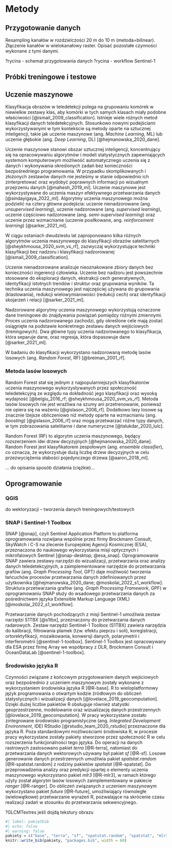 # Metody {#sec-metody}

## Przygotowanie danych {#sec-processing}

Resampling kanałów w rozdzielczości 20 m do 10 m (metoda=bilinear).
Złączenie kanałów w wielokanałowy raster.
Opisać pozostałe czynności wykonane z tymi danymi.

?rycina - schemat przygotowania danych
?rycina - workflow Sentinel-1

## Próbki treningowe i testowe {#sec-samples-methods}

## Uczenie maszynowe {#sec-machine-learning}

Klasyfikacja obrazów w teledetekcji polega na grupowaniu komórek w niewielkie zestawy klas, aby komórki w tych samych klasach miały podobne właściwości [@ismail_2009_classification].
Istnieje wiele różnych metod klasyfikacji danych teledetekcyjnych.
Stosunkowo nowymi podejściami wykorzystywanymi w tym kontekście są metody oparte na sztucznej inteligencji, takie jak uczenie maszynowe (ang. *Machine Learning*, ML) lub uczenie głębokie (ang. *Deep Learning*, DL) [@hejmanowska_2020_dane].

Uczenie maszynowe stanowi obszar sztucznej inteligencji, koncentrujący się na opracowywaniu algorytmów i modeli statystycznych zapewniających systemom komputerowym możliwość automatycznego uczenia się z danych i wykonywania określonych zadań bez konieczności bezpośredniego programowania. 
W przypadku skomplikowanych i złożonych zestawów danych nie jesteśmy w stanie odpowiednio ich zinterpretować oraz wydobyć poprawnych informacji po wizualnym przejrzeniu danych [@mahesh_2019_ml].
Uczenie maszynowe jest wykorzystywane do uczenia maszyn efektywnego przetwarzania danych [@sindayigaya_2022_ml].
Algorytmy uczenia maszynowego można podzielić na cztery główne podejścia: uczenie nienadzorowane (ang. *unsupervised learning*), uczenie nadzorowane (ang. *supervised learning*), uczenie częściowo nadzorowane (ang. *semi-supervised learning*) oraz uczenie przez wzmacnianie (uczenie posiłkowane, ang. *reinforcement learning*) [@sarker_2021_ml].

W ciągu ostaniach dwudziestu lat zaproponowano kilka różnych algorytmów uczenia maszynowego do klasyfikacji obrazów satelitarnych [@sheykhmousa_2020_svm_vs_rf], zazwyczaj wykorzystujące techniki klasyfikacji bez nadzoru i klasyfikacji nadzorowanej [@ismail_2009_classification].

Uczenie nienadzorowane analizuje nieoznakowane zbiory danych bez konieczności ingerencji człowieka. 
Uczenie bez nadzoru jest powszechnie stosowane do eksploracji danych, ekstrakcji cech generatywnych, identyfikacji istotnych trendów i struktur oraz grupowania wyników.
Ta technika uczenia maszynowego jest najczęściej używana do grupowania (klastowania), redukcji wielowymiarowości (redukcji cech) oraz identyfikacji skojarzeń i relacji [@sarker_2021_ml].

Nadzorowane algorytmy uczenia maszynowego wykorzystują oznaczone dane treningowe do znajdywania powiązań pomiędzy różnymi zmiennymi.
Proces uczenia nadzorowanego zachodzi, gdy określone cele mają zostać osiągnięte na podstawie konkretnego zestawu danych wejściowych (treningowych). Dwa główne typy uczenia nadzorowanego to klasyfikacja, która separuje dane, oraz regresja, która dopasowuje dane [@sarker_2021_ml]. 

W badaniu do klasyfikacji wykorzystano nadzorowaną metodę lasów losowych (ang. *Random Forest*, RF) [@breiman_2001_rf].

### Metoda lasów losowych {#sec-random-forest}

Random Forest stał się jednym z najpopularniejszych klasyfikatorów uczenia maszynowego wykorzystywanych przez społeczność teledetekcyjną ze względu na dokładność jego klasyfikacji oraz wysoką wydajność [@belgiu_2016_rf; @sheykhmousa_2020_svm_vs_rf].
Metoda lasów losowych nie jest wrażliwa na szumy ani przetrenowanie, ponieważ nie opiera się na ważeniu [@gislason_2006_rf].
Dodatkowo lasy losowe są znacznie lżejsze obliczeniowo niż metody oparte na wzmacnianiu (ang. *boosting*) [@gislason_2006_rf] oraz mogą przetwarzać różne typy danych, w tym zobrazowania satelitarne i dane numeryczne [@talukdar_2020_lulc].

Random Forest (RF) to algorytm uczenia maszynowego, będący rozszerzeniem idei drzew decyzyjnych [@hejmanowska_2020_dane].
Random Forest jest klasyfikatorem zespołowym (ang. *ensemble classifier*), co oznacza, że wykorzystuje dużą liczbę drzew decyzyjnych w celu przezwyciężenia słabości pojedynczego drzewa [@aaron_2018_ml].

... do opisania sposób działania (ciężkie)...

## Oprogramowanie

### QGIS

do wektoryzacji -- tworzenia danych treningowych/testowych

### SNAP i Sentinel-1 Toolbox

SNAP [@snap], czyli Sentinel Application Platform to platforma oprogramowania rozwijana wspólnie przez firmy Brockmann Consult, SkyWatch i C-S na zlecenie Europejskiej Agencji Kosmicznej (ESA), przeznaczona do naukowego wykorzystania misji optycznych i mikrofalowych Sentinel [@snap-desktop; @esa_snap].
Oprogramowanie SNAP zawiera zestawy narzędzi do wizualizacji, przetwarzania oraz analizy danych teledetekcyjnych, a zaimplementowane narzędzie do przetwarzania grafów (ang. *Graph Processing Tool*, GPT) daje możliwość tworzenia łańcuchów procesów przetwarzania danych zdefiniowanych przez użytkownika [@hejmanowska_2020_dane; @moskolai_2022_s1_workflow].
Struktura przetwarzania grafów (ang. *Graph Processing Framework*,  GPF) w oprogramowaniu SNAP służy do wsadowego przetwarzania danych za pośrednictwem języka Extensible Markup Language (XML) [@moskolai_2022_s1_workflow].

Przetwarzanie danych pochodzących z misji Sentinel-1 umożliwia zestaw narzędzi S1TBX [@s1tbx], przeznaczony do przetwarzania danych radarowych.
Zestaw narzędzi Sentinel-1 Toolbox (S1TBX) zawiera narzędzia do kalibracji, filtrowania plamek (tzw. efektu pieprzu i soli), koregistracji, ortorektyfikacji, mozaikowania, konwersji danych, polarymetrii i interferometrii [@sentinel-1-toolbox].
Sentinel-1 Toolbox jest opracowywany dla ESA przez firmę Array we współpracy z DLR, Brockmann Consult i OceanDataLab [@sentinel-1-toolbox].

### Środowisko języka R

Czynności związane z końcowym przygotowaniem danych wejściowych oraz bezpośrednio z uczeniem maszynowym zostały wykonane z wykorzystaniem środowiska języka R [@R-base].
R to wieloplatformowy język programowania o otwartym kodzie źródłowym do obliczeń statystycznych i wizualizacji danych [@lovelace_2019_geocomputation].
Dzięki dużej liczbie pakietów R obsługuje również statystki geoprzestrzenne, modelowanie oraz wizualizację danych przestrzennych [@lovelace_2019_geocomputation].
W pracy wykorzystane zostało zintegrowane środowisko programistyczne (ang. *Integrated Development Environment*, IDE) RStudio [@rstudio_team_2020_rstudio] przeznaczone dla języka R.
Poza standardowymi możliwościami środowiska R, w procesie pracy wykorzystane zostały pakiety stworzone przez społeczność R w celu rozszerzenia funkcjonalności tego języka.
Do operacji na danych rastrowych zastosowano pakiet *terra* [@R-terra], natomiast do przetwarzania danych wektorowych używany był pakiet *sf* [@R-sf].
Losowe generowanie danych przestrzennych umożliwia pakiet *spatstat.random* [@R-spatstat.random] z rodziny pakietów *spatstat* [@R-spatstat].
Do przeprowadzenia analizy oraz predykcji opartej o elementy uczenia maszynowego wykorzystano pakiet *mlr3* [@R-mlr3], w ramach którego użyty został algorytm lasów losowych zaimplementowany w pakiecie *ranger* [@R-ranger].
Do obliczeń związanych z uczeniem maszynowym wykorzystano pakiet *future* [@R-future], umożliwiający równoległe (wielowątkowe) przetwarzanie wyrażeń R, pozwalające na skrócenie czasu realizacji zadań w stosunku do przetwarzania sekwencyjnego.

?GLCMTextres jeśli dojdą tekstury obrazu

```r
#| label: pakietbib
#| echo: false
#| warning: false
pakiety = c("base", "terra", "sf", "spatstat.random", "spatstat", "mlr3", "ranger", "future")
knitr::write_bib(pakiety, "packages.bib", width = 60)
```

